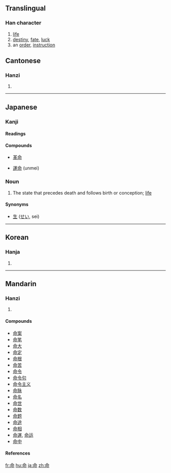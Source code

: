 ==Translingual==
===Han character===
{{Han char|rn=30|rad=口|as=05|sn=8|four=8062<sub>7</sub>|canj=人一口中 (OMRL)}}
# [[life]]
# [[destiny]], [[fate]], [[luck]]
# an [[order]], [[instruction]]


==Cantonese==
===Hanzi===
{{yue-hanzi|jyut=[[meng6]], [[ming6]]|y=[[meng6]], [[ming6]]}}
# {{defn|Cantonese}}
----
==Japanese==

===Kanji===
{{ja-kanji|grade=3|rs=口05}}

====Readings====
{{ja-readings
|on=[[めい]] (mei), [[みょう]] (myō)
|kun=[[いのち]] (inochi), [[おおせ]] (oose), [[みこと]] (mikoto)}}

====Compounds====
{{top4}}
*[[革命]]
{{mid4}}
*[[運命]] (unmei)
{{mid4}}
{{mid4}}
{{bottom}}

===Noun===
{{ja-noun|k|hira=いのち|rom=inochi}}

# The state that precedes death and follows birth or conception; [[life]]

====Synonyms====
*[[生]] ([[せい]], sei)

----

==Korean==
===Hanja===
{{ko-hanja|hangeul=[[명]]|rv=myeong|mr=myŏng}}
# {{defn|Korean}}
----
==Mandarin==
===Hanzi===
{{cmn-hanzi|pin=[[mìng]] ([[ming4]]), [[zǔ]] ([[zu3]])|wg=[[ming4|ming<sup>4</sup>]], [[tsu3|tsu<sup>3</sup>]]}}
# {{defn|Mandarin}}

====Compounds====
*[[命案]]
*[[命笔]]
*[[命大]]
*[[命定]]
*[[命根]]
*[[命苦]]
*[[命令]]
*[[命令句]]
*[[命令主义]]
*[[命脉]]
*[[命名]]
*[[命世]]
*[[命数]]
*[[命题]]
*[[命途]]
*[[命相]]
*[[命運]], [[命运]]
*[[命中]]
====References====
{{Han ref|kx=0183.180|dkj=03473|dj=0402.150|hdz=10604.110|uh=547D|ud=21629|bh=A952|bd=43346}}

[[fr:命]]
[[hu:命]]
[[ja:命]]
[[zh:命]]